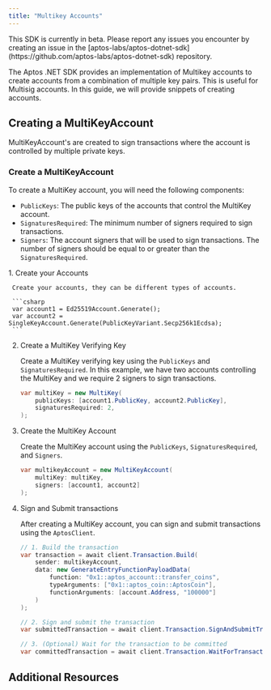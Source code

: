 ```yaml
---
title: "Multikey Accounts"
---
```


<Aside type="caution" emoji="❗">
  This SDK is currently in beta. Please report any issues you encounter by
  creating an issue in the
  [aptos-labs/aptos-dotnet-sdk](https://github.com/aptos-labs/aptos-dotnet-sdk)
  repository.
</Aside>

The Aptos .NET SDK provides an implementation of Multikey accounts to create accounts from a combination of multiple key pairs. This is useful for
Multisig accounts. In this guide, we will provide snippets of creating accounts.

## Creating a MultiKeyAccount


MultiKeyAccount's are created to sign transactions where the account is controlled by multiple private keys.

### Create a MultiKeyAccount

To create a MultiKey account, you will need the following components:

- `PublicKeys`: The public keys of the accounts that control the MultiKey account.
- `SignaturesRequired`: The minimum number of signers required to sign transactions.
- `Signers`: The account signers that will be used to sign transactions. The number of signers should be equal to or greater than the `SignaturesRequired`.

<Steps>
  1. Create your Accounts

     Create your accounts, they can be different types of accounts.

     ```csharp
     var account1 = Ed25519Account.Generate();
     var account2 = SingleKeyAccount.Generate(PublicKeyVariant.Secp256k1Ecdsa);
     ```

  2. Create a MultiKey Verifying Key

     Create a MultiKey verifying key using the `PublicKeys` and `SignaturesRequired`. In this example,
     we have two accounts controlling the MultiKey and we require 2 signers to sign transactions.

     ```csharp
     var multiKey = new MultiKey(
         publicKeys: [account1.PublicKey, account2.PublicKey],
         signaturesRequired: 2,
     );
     ```

  3. Create the MultiKey Account

     Create the MultiKey account using the `PublicKeys`, `SignaturesRequired`, and `Signers`.

     ```csharp
     var multikeyAccount = new MultiKeyAccount(
         multiKey: multiKey,
         signers: [account1, account2]
     );
     ```

  4. Sign and Submit transactions

     After creating a MultiKey account, you can sign and submit transactions using the `AptosClient`.

     ```csharp
     // 1. Build the transaction
     var transaction = await client.Transaction.Build(
         sender: multikeyAccount,
         data: new GenerateEntryFunctionPayloadData(
             function: "0x1::aptos_account::transfer_coins",
             typeArguments: ["0x1::aptos_coin::AptosCoin"],
             functionArguments: [account.Address, "100000"]
         )
     );

     // 2. Sign and submit the transaction
     var submittedTransaction = await client.Transaction.SignAndSubmitTransaction(multikeyAccount, transaction);

     // 3. (Optional) Wait for the transaction to be committed
     var committedTransaction = await client.Transaction.WaitForTransaction(submittedTransaction.Hash);
     ```
</Steps>

## Additional Resources

<CardGrid>
  <LinkCard href="https://aptos-labs.github.io/aptos-dotnet-sdk/docs/Aptos.MultiKeyAccount.html" title="MultiKeyAccount Reference" description="The full API reference for the MultiKeyAccount class." target="_blank" />
</CardGrid>
